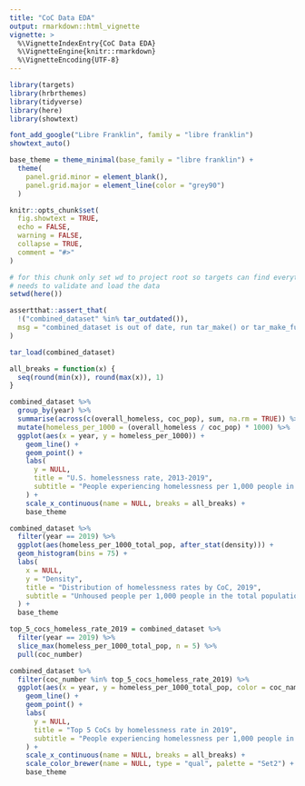 ```yaml
---
title: "CoC Data EDA"
output: rmarkdown::html_vignette
vignette: >
  %\VignetteIndexEntry{CoC Data EDA}
  %\VignetteEngine{knitr::rmarkdown}
  %\VignetteEncoding{UTF-8}
---
```


```r
library(targets)
library(hrbrthemes)
library(tidyverse)
library(here)
library(showtext)

font_add_google("Libre Franklin", family = "libre franklin")
showtext_auto()

base_theme = theme_minimal(base_family = "libre franklin") +
  theme(
    panel.grid.minor = element_blank(),
    panel.grid.major = element_line(color = "grey90")
  )

knitr::opts_chunk$set(
  fig.showtext = TRUE,
  echo = FALSE,
  warning = FALSE,
  collapse = TRUE,
  comment = "#>"
)
```

```r
# for this chunk only set wd to project root so targets can find everything it
# needs to validate and load the data
setwd(here())

assertthat::assert_that(
  !("combined_dataset" %in% tar_outdated()),
  msg = "combined_dataset is out of date, run tar_make() or tar_make_future() to update it"
)

tar_load(combined_dataset)
```

```r
all_breaks = function(x) {
  seq(round(min(x)), round(max(x)), 1)
}
```

```r
combined_dataset %>% 
  group_by(year) %>% 
  summarise(across(c(overall_homeless, coc_pop), sum, na.rm = TRUE)) %>% 
  mutate(homeless_per_1000 = (overall_homeless / coc_pop) * 1000) %>% 
  ggplot(aes(x = year, y = homeless_per_1000)) +
    geom_line() +
    geom_point() +
    labs(
      y = NULL,
      title = "U.S. homelessness rate, 2013-2019",
      subtitle = "People experiencing homelessness per 1,000 people in the overall population"
    ) +
    scale_x_continuous(name = NULL, breaks = all_breaks) +
    base_theme
```

```r
combined_dataset %>% 
  filter(year == 2019) %>% 
  ggplot(aes(homeless_per_1000_total_pop, after_stat(density))) +
  geom_histogram(bins = 75) +
  labs(
    x = NULL,
    y = "Density",
    title = "Distribution of homelessness rates by CoC, 2019",
    subtitle = "Unhoused people per 1,000 people in the total population"
  ) +
  base_theme

```



```r
top_5_cocs_homeless_rate_2019 = combined_dataset %>% 
  filter(year == 2019) %>% 
  slice_max(homeless_per_1000_total_pop, n = 5) %>% 
  pull(coc_number)

combined_dataset %>% 
  filter(coc_number %in% top_5_cocs_homeless_rate_2019) %>% 
  ggplot(aes(x = year, y = homeless_per_1000_total_pop, color = coc_name)) +
    geom_line() +
    geom_point() +
    labs(
      y = NULL,
      title = "Top 5 CoCs by homelessness rate in 2019",
      subtitle = "People experiencing homelessness per 1,000 people in the overall population"
    ) +
    scale_x_continuous(name = NULL, breaks = all_breaks) +
    scale_color_brewer(name = NULL, type = "qual", palette = "Set2") +
    base_theme
```
